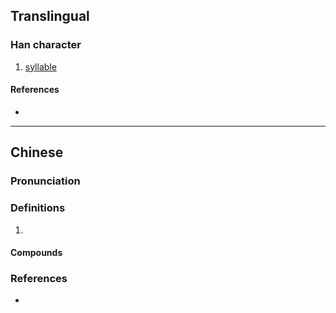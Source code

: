 {{character info/new}}
==Translingual==

===Han character===
{{Han char|rn=30|rad=口|as=08|sn=11|four=66000|canj=RQHA|ids=⿰口拍}}

# [[syllable]]

====References====
* {{Han ref|kx=0196.261|hdz=10636.040|uh=556A|ud=21866|bh=B0D4|bd=45268}}

----

==Chinese==
{{zh-forms}}

===Pronunciation===
{{zh-pron
|m=pā
|c=paa1,paak1
|cat=
}}

===Definitions===
{{zh-hanzi}}

# {{rfdef|zh}}

====Compounds====
{{zh-der|啪啪啪|啪啦|劈劈啪啪|啪嚓|劈里啪啦|劈啪|啪嗒}}

===References===
* {{R:yue:mfccd}}